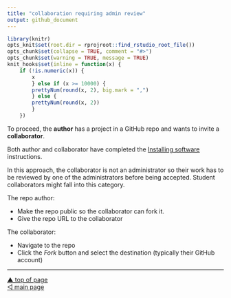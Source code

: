 ```yaml
---
title: "collaboration requiring admin review"
output: github_document
---
```


```r
library(knitr)
opts_knit$set(root.dir = rprojroot::find_rstudio_root_file())
opts_chunk$set(collapse = TRUE, comment = "#>")
opts_chunk$set(warning = TRUE, message = TRUE) 
knit_hooks$set(inline = function(x) {
	if (!is.numeric(x)) { 
		x 
		} else if (x >= 10000) { 
		prettyNum(round(x, 2), big.mark = ",")
		} else {
		prettyNum(round(x, 2))
		}
	})
```

To proceed, the **author** has a project in a GitHub repo and wants to invite a **collaborator**. 

Both author and collaborator have completed the [Installing software](p001-install-software.md) instructions. 

In this approach, the collaborator is not an administrator so their work has to be reviewed by one of the administrators before being accepted. Student collaborators  might fall into this category. 

The repo author: 

- Make the repo public so the collaborator can fork it. 
- Give the repo URL to the collaborator

The collaborator: 

- Navigate to the repo
- Click the *Fork* button and select the destination (typically their GitHub account)  




***
<a href="#top">&#9650; top of page</a>    
[&#9665; main page](../README.md)
